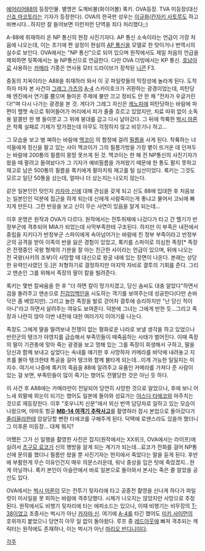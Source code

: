 [[에어리어88]]의 등장인물. 별명은 도깨비불(화이어볼) 록키. OVA등장. TVA 미등장(대신 [[신죠 마코토]]라는 기자가 등장한다). OVA의 한국판 성우는 [[이규화]]([[칸자키 사토루]]도 하고 바쁘시다...하지만 잘 들어보면 이런저런 단역을 죄다 처리했다;;)

A-88에 취재하러 온 NP 통신의 현장 사진기자다. AP 통신 소속이라는 언급이 가장 처음에 나오는데, 이는 초기에 짠 설정이 현실의 [[AP 통신]]을 모델로 한 탓이거나 번역시의 실수로 보인다. OVA에서는 "NP 통신"으로 되어 있으며 원작에서도 제일 처음의 언급을 제외하면 뒷쪽에서는 늘 NP통신으로 언급한다. 다만 OVA 더빙에서는 KP 통신.
[[호남아]]로 사용하는 [[카메라]] 기종은 연사용 모터 드라이브가 장착된 [[니콘]] F3. 

중동의 지옥이라는 A88을 취재하러 와서 이 곳 파일럿들의 막장성에 놀라게 된다. 도착하자 마자 본 사건이 [[그레그 가츠]]의 [[A-4]] 스카이호크가 귀환하는 광경이었는데, 피탄당해 엔진에서 연기를 뿜으며 돌아온 주제에 불만 끄고 정비도 안 한 채 "전차가 우글거린다!"며 다시 나가는 광경을 본 것. 게다가 그레그 자신은 [[캐노피]]에 피탄당하는 바람에 파편이 헬멧 속으로 튀어들어가 머리에서 피가 줄줄 흐르고 있었지만, 치료 따위 없이 소독용 알콜만 한 병 들이붓고 그 위에 붕대를 감고 다시 날아갔다. 그 뒤에 착륙한 [[벅시 마론]]은 착륙 실패로 기체가 망가졌는데 아무도 걱정하지 않고 비웃기나 하고...

그 모습을 보고 벙 쪄하는 바람에 [[맥코이]] 의 함정에 걸려 [[필름]]을 사게 된다. 착륙하는 녀석들에게 정신을 팔고 있는 사이 멕코이가 그의 필름가방을 가장 볕이 뜨거운 데 던져두는 바람에 200통의 필름이 몽땅 못쓰게 된 것. 멕코이는 한 해 전 NP통신의 사진기자가 왔을 때 팔려고 들여놨다가 그 기자가 예비필름을 가져왔기 때문에 한 통도 팔지 못하고 재고로 남은 500통의 필름을 록키에게 팔아치워 재고를 털 심산이었다. 록키는 그것도 모르고 일단 50통을 샀는데, 얼마나 더 샀는지는 나오지 않는다.

같은 일본인인 탓인지 [[카자마 신]]에 대해 관심을 갖게 되고 신도 88에 입대한 후 처음보는 일본인인 덕분에 접근을 하게 되는데 신에게 사람죽이는게 좋냐고 물어서 고뇌에 빠지게 만든다. 그런 반응을 보고 신이 무슨 사연이 있음을 알게 되는데...

이후 운명은 원작과 OVA가 다르다. 
원작에서는 전투취재에 나갔다가 타고 간 헬기가 반정부군에 격추되어 MIA가 되었는데 사막부족한테 구조된다. 하지만 이 부족은 내전에서 중립을 지키다가 반정부군 스파이에게 속아넘어가는 바람에 친 정부 부족이라고 반정부군의 공격을 받아 이족의 반을 잃은 경험이 있었고, 록키를 스파이로 의심한 족장[* 족장은 전쟁중인 국왕 형제의 기분을 잘 아는 친근한 사이라는 언급이 있으며, 뒤에 나오는 전 국왕(사키의 조부)이 사망할 때 대신으로 왕궁 내에 있는 장면이 나온다. 본래는 상당한 유력인사였던 듯.]은 처형하기로 결정하지만 마지막 자비로 결투의 기회를 준다. 그리고 맨손인 그를 위해서 족장의 딸이 칼을 빌려준다. 

록키는 몇번 칼싸움을 한 후 "더 하면 칼이 망가지겠고, 당신 솜씨도 대충 알았다"하면서 검을 돌려주고 맨손으로 [[진검입백인]]을 시도하는 객기를 보여주는데 성공한다(다만 손바닥은 좀 베었지만). 그리고 놀란 족장을 발로 걷어차 결투에 승리하지만 "난 당신 적이 아니"라고 하면서 살려주는 여유도 보여준다. 덕분에 그녀는 그에게 반한 듯...그리고 족장과 나란히 앉아 이번 내전에 대한 여러가지 이야기를 나눈다. 

족장도 그에게 딸을 딸려보내 전쟁이 없는 평화로운 나라로 보낼 생각을 하고 있었으나 반란군의 탱크가 야영지를 급습해서 부족민들이 떼죽음하는 사태가 벌어진다. 이때 족장의 딸이 기관총에 맞아 죽는 광경을 보고 멍해 있는 그를 족장이 희생해서 구하고, 딸을 당신과 함께 보내고 싶었다는 속내를 얘기한 후 사망하자 카메라를 바닥에 내려놓고 지프를 몰아 탱크한테 특공을 걸어 탱크와 함께 불타게 되는데...이게 가능한 일일지는 미지수. 
여기서 나중에 록키의 죽음을 88에 알려주고 유품인 카메라를 가져다 준 사람이 있는 걸 보면, 부족민들이 많이 죽기는 했어도 전멸당한 것은 아닌 듯 하다. 

이 사건 후 A88에는 카메라만이 전달되어 당연히 사망한 것으로 알았으나, 후에 보니 어느새 외팔에 외눈이 되기는 했어도 일본에 돌아와 성묘가는 [[야스다 타에코]]와 마주치는 것으로 재등장한다. 이후 "호우니치 신문"에서 외신 번역 담당자로 일하고 있는 모습이 나왔으며, 야마토 항공 '''[[MB-14 여객기 추락사고]]'''를 촬영하러 잠시 본업으로 돌아갔다가 [[줄리올라]]한테 암살당할 뻔한 타에코를 구해주게 된다. 덕택에 로맨스라도 있을까 했더니 그 이후론 미등장... 대체 뭐지?

어쨌든 그가 신 일행을 촬영한 사진은 잡지(원작에서는 XX위크, OVA에서는 라이프)에 실려서 [[츠구모 료코]]가 신의 행방을 알게 되는 계기가 되는데...료코가 전화를 걸어 NP통신에 문의를 했더니 필름만 왔을 뿐 사진기자는 현지에서 죽었다는 말을 듣게 된다. 후반에 부활한게 무슨 이유인건지 매우 의문스러운데, 워낙 중상을 입은 탓에 죽었겠지...한 게 아닐까나. 록키 본인이 아슬란에서 바로 일본으로 돌아와서 본사는 죽은 줄 알았을 공산도 있다.

OVA에서는 [[벅시 마론]]이 모는 전투기 뒷자리에 타고 공중전 촬영을 신나게 하다가 파일럿이 미사일을 못 피하는 바람에 격추당했다. 시체가 나오지는 않았지만 사망으로 추정된다. 원작에서도 비행기 뒷자리에 타는 에피소드는 있으나, 이때 비행기는 비무장의 [[T-38]]이었고 조종사는 벅시가 아닌 [[카자마 신]]. 여기에 [[A-4]]를 타긴 했어도 [[미키 사이먼]]의 호위까지 붙었으니 당연히 아무 일 없이 돌아왔다. 루프 중 [[레드아웃]]에 빠져 격추되는 캐릭터는 원작에도 존재하나, 이는 벅시가 아닌 [[마리오 반디니]]이다. 

[[각주]]
